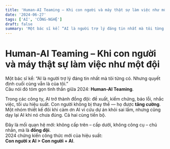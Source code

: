 ```yaml
---
title: 'Human-AI Teaming – Khi con người và máy thật sự làm việc như một đội'
date: '2024-06-27'
tags: ['AI', 'CÔNG-NGHỆ']
draft: false
summary: 'Một bác sĩ kể: “AI là người trợ lý đáng tin nhất mà tôi từng có. Nhưng quyết định cuối cùng vẫn là c'
---
```


# Human-AI Teaming – Khi con người và máy thật sự làm việc như một đội

Một bác sĩ kể: “AI là người trợ lý đáng tin nhất mà tôi từng có. Nhưng quyết định cuối cùng vẫn là của tôi.”  
Câu nói đó tóm gọn tinh thần giữa 2024: **Human-AI Teaming**.

Trong các công ty, AI trở thành đồng đội: đề xuất, kiểm chứng, báo lỗi, nhắc việc, tối ưu hiệu suất. Con người không bị thay thế — họ được **tăng cường**. Một nhóm thiết kế đôi khi cảm ơn AI vì cứu dự án khỏi sai lầm, nhưng cũng dạy lại AI khi nó chưa đúng. Cả hai cùng tiến bộ.

Đây là mối quan hệ mới: không cấp trên – cấp dưới, không công cụ – chủ nhân, mà là **đồng đội**.  
2024 chứng kiến công thức mới của hiệu suất:  
**Con người x AI > Con người + AI**.
